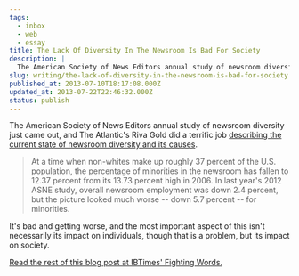 ```yaml
---
tags:
  - inbox
  - web
  - essay
title: The Lack Of Diversity In The Newsroom Is Bad For Society
description: |
  The American Society of News Editors annual study of newsroom diversity just came out, and The Atlantic’s Riva Gold did a terrific job describing the current state of newsroom diversity and its causes. At a time when non-whites make up roughly 37 percent of the U.S. population, the percentage of minorities in the newsroom has \[…]
slug: writing/the-lack-of-diversity-in-the-newsroom-is-bad-for-society
published_at: 2013-07-10T18:17:08.000Z
updated_at: 2013-07-22T22:46:32.000Z
status: publish
---
```

The American Society of News Editors annual study of newsroom diversity just came out, and The Atlantic's Riva Gold did a terrific job [describing the current state of newsroom diversity and its causes](http://www.theatlantic.com/national/archive/2013/07/newsroom-diversity-a-casualty-of-journalisms-financial-crisis/277622/ "Newsroom Diversity: A Casualty of Journalism's Financial Crisis").

> At a time when non-whites make up roughly 37 percent of the U.S. population, the percentage of minorities in the newsroom has fallen to 12.37 percent from its 13.73 percent high in 2006. In last year's 2012 ASNE study, overall newsroom employment was down 2.4 percent, but the picture looked much worse -- down 5.7 percent -- for minorities.

It's bad and getting worse, and the most important aspect of this isn't necessarily its impact on individuals, though that is a problem, but its impact on society.

[Read the rest of this blog post at IBTimes' Fighting Words.](http://www.ibtimes.com/fighting-words/lack-diversity-newsroom-bad-society-1340723 "The Lack Of Diversity In The Newsroom Is Bad For Society")
